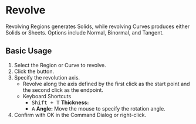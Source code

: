 
# Revolve

<Reference shortcut="" command="Revolve" button="Right of Command Bar" />

Revolving Regions generates Solids, while revolving Curves produces either Solids or Sheets. Options include Normal, Binormal, and Tangent.

## Basic Usage

1. Select the Region or Curve to revolve.
2. Click the button.
3. Specify the revolution axis. 
   - Revolve along the axis defined by the first click as the start point and the second click as the endpoint.
   - <Kst>Keyboard Shortcuts</Kst>
      - <kbd>Shift + T</kbd> **Thickness:**
      - <kbd>A</kbd> **Angle:** Move the mouse to specify the rotation angle.
5. Confirm with OK in the Command Dialog or right-click.
